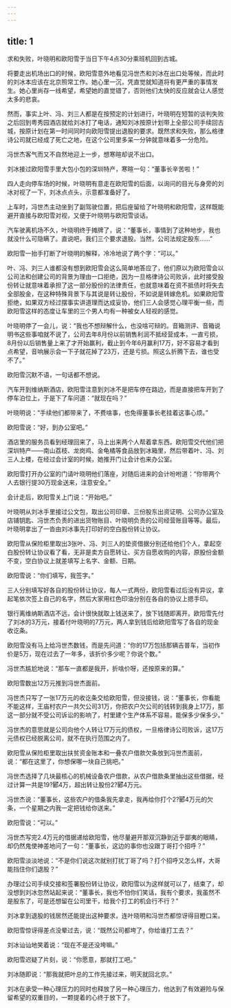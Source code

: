 ```yaml
---
---
---
```

title: 1
---




求和失败，叶晓明和欧阳雪于当日下午4点30分乘班机回到古城。

将要走出机场出口的时候，欧阳雪意外地看见冯世杰和刘冰在出口处等候，而此时的刘冰本应该在北京照常工作。她心里一沉，凭直觉就知道将有更严重的事情发生。她心里尚存一线希望，希望她的直觉错了，否则他们太快的反应就会让人感觉太多的悲哀。

然而，事实上叶、冯、刘三人都是在按预定的计划进行，叶晓明在短暂的谈判失败之后回到粤秀园酒店就给刘冰打了电话，通知刘冰按原计划带上全部公司手续回古城，按原计划在第一时间同时向欧阳雪提出退股的要求。既然求和失败，那么格律诗公司就已经成了死亡之地，在这个公司里多呆一分钟就意味着多一分危险。

冯世杰客气而又不自然地迎上一步，想寒暄却说不出口。

刘冰接过欧阳雪手里大包小包的深圳特产，寒暄一句：“董事长辛苦啦！”

四人走向停车场的时候，叶晓明有意走在欧阳雪的后面，以询问的目光与身旁的刘冰对视了一下，刘冰点点头，示意都准备好了。

上车时，冯世杰主动坐到了副驾驶位置，把后座留给了叶晓明和欧阳雪，这样既能避开直接与欧阳雪对视，又便于叶晓明与欧阳雪谈话。

汽车驶离机场不久，叶晓明终于摊牌了，说：“董事长，事情到了这种地步，我也就没什么可隐瞒了。直说吧，我们三个要求退股。当然，公司法规定股东……”

欧阳雪一抬手打断了叶晓明的解释，冷冷地说了两个字：“可以。”

叶、冯、刘三人谁都没有想到欧阳雪会这么简单地答应了，他们原以为欧阳雪会以公司法和创建公司的背景为理由一口拒绝，因为一旦格律诗公司败诉，此时接受股份转让就意味着承担了这一部分股份的法律责任，也就意味着在资不抵债时将失去全部股金，在这种特殊背景下与其说是转让股份，不如说是转嫁危机。如果欧阳雪拒绝，如果双方经过摆事实讲道理而达成妥协，他们三人会感觉心理平衡一些，而欧阳雪这样的态度让车里的三个男人均有一种被女人轻视的感觉。

叶晓明停了一会儿，说：“我也不想辩解什么，也没啥可辩的。音箱测评、音箱说明书这些事咱就不说了，公司去年8月份以前销售利润不抵经营成本，一直亏损，8月份以后销售量上来了才开始赢利，截止到今年6月赢利17万，好不容易才看到点希望，音响展示会一下子就花掉了23万，还是亏损。照这么折腾下去，谁也受不了。”

欧阳雪沉默不语，一句话都不想说。

汽车开到维纳斯酒店，欧阳雪注意到刘冰不是把车停在路边，而是直接把车开到了停车泊位上，于是下了车问道：“就现在吗？”

叶晓明说：“手续他们都带来了，不费啥事，也免得董事长老挂着这事心烦。”

欧阳雪说：“好，到办公室吧。”

酒店里的服务员看到经理回来了，马上出来两个人帮着拿东西。欧阳雪交代他们把深圳特产——南山荔枝、龙岗鸡、金龟橘等食品放到冰箱里，然后带着叶、冯、刘三人上楼，在经过会计室的时候，她推开门让会计也来办公室。

欧阳雪打开办公室的门请叶晓明他们落座，对随后进来的会计吩咐道：“你带两个人去银行提30万现金送来，注意安全。”

会计走后，欧阳雪关上门说：“开始吧。”

叶晓明从刘冰手里接过公文包，取出公司印章、三份股东出资证明、公司办公室及店铺钥匙、冯世杰负责的进出货物账目、叶晓明负责的公司经营账目等等。最后，叶晓明拿出了一沓由刘冰事先打印好的空白股份转让协议。

欧阳雪从保险柜里取出3张叶、冯、刘三人的垫资借据分别还给他们个人，拿起空白股份转让协议看了看，无非是卖方自愿转让、买方自愿收购的内容，原股份金额不变，空白协议上就差填写上名字、金额、日期。

欧阳雪说：“你们填写，我签字。”

三人分别填写好各自的股份转让协议，每人一式两份，欧阳雪看过后没有异议，拿起笔依次签上自己的名字，然后大家用红色印油分别在各自的协议上摁手印。

银行离维纳斯酒店不远，会计很快就取上钱送来了，放下钱随即离开。欧阳雪先付了刘冰的3万元，接着付叶晓明的7万元，两人拿到钱后给欧阳雪写了各自的现金收讫条。

欧阳雪没有马上给冯世杰数钱，而是先问道：“你的17万包括那辆吉普车，当初作价是5万，现在过去了一年多，该折价多少呢？你说个数。”

冯世杰尴尬地说：“那车一直都是我开，折啥价呀，还按原来的算。”

欧阳雪数出12万元推到冯世杰面前。

冯世杰只写了一张17万元的收讫条交给欧阳雪，但没接钱，说：“董事长，你看能不能这样，王庙村农户一共欠公司31万，你把农户欠公司的钱转到我身上17万，那这一部分就不受公司诉讼的影响了，村里建个生产体系不容易，能保多少保多少。”

冯世杰的意思就是公司向他个人转让17万元的债权，一旦格律诗公司败诉，这17万元债权已经脱离公司，就不在执行范围之内了。

欧阳雪从保险柜里取出扶贫资金账本和一叠农户借款欠条放到冯世杰面前，说：“都在这里了，你想保哪一块自己挑吧。”

冯世杰选择了几块最核心的机械设备农户借款，从农户借款条里抽出这些借据，经过计算一共是19?郾4万，超出转让股份2?郾4万元。

冯世杰说：“董事长，这些农户的借条我先拿走，我再给你打个2?郾4万元的欠条，一个星期之内我一定把钱给你送来。”

欧阳雪说：“可以。”

冯世杰写完2.4万元的借据递给欧阳雪，他尽量避开那双沉静到近乎鄙夷的眼睛，却仍然鬼使神差地问了一句：“董事长，这边的事你也没跟丁哥打个招呼？”

欧阳雪淡淡地说：“不是你们说这次就别打扰丁哥了吗？打个招呼又怎么样，大哥能挡住你们退股？”

办理过公司手续交接和签署股份转让协议，欧阳雪以为这样就可以了，结束了，却没想到刘冰忽然站起来说：“董事长，我也不怕你们笑话，我有个要求，我虽然不是股东了，可是还想留在公司里干，给我个打工的机会行不行？”

刘冰拿到退股的钱居然还能提出这种要求，连叶晓明和冯世杰都惊讶得目瞪口呆。

欧阳雪惊讶得差点没晕过去，说：“既然公司都垮了，你给谁打工去？”

刘冰讪讪地笑着说：“现在不是还没垮嘛。”

欧阳雪迟疑了片刻，说：“你愿意，那就打工吧。”

刘冰随即说：“那我就把叶总的工作先接过来，明天就回北京。”

刘冰在承受一种心理压力的同时也释放了另一种心理压力，他达到了有效避险与保留希望的双重目的，一颗提着的心终于放下了。